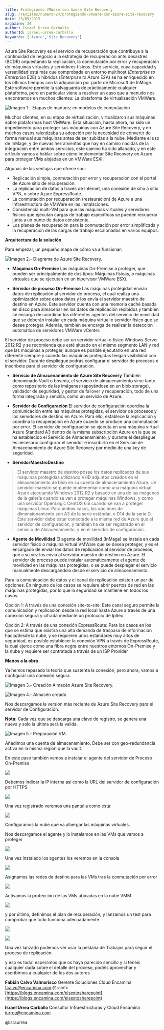 ```yaml
---
title: Protegiendo VMWare con Azure Site Recovery
slug: /revistas/numero-24/protegiendo-vmware-con-azure-site-recovery
date: 23/05/2015
magazine: 24
author: Israel Urrea Carballo
authorId: israel-urrea-carballo
keywords: ['Azure','Site Recovery']
---
```






​Azure Site Recovery es el servicio de recuperación que contribuye a la continuidad de negocio a la estrategia de recuperación ante desastres (BCDR) orquestando la replicación, la conmutación por error y recuperación de máquinas virtuales y servidores físicos. Este servicio, cuya capacidad y versatilidad está más que comprobada en entorno multihost (*Enterprise to Enterprise* E2E) o híbridos (*Enterprise to Azure* E2A) se ha enriquecido en los últimos tiempos con la adquisición por parte de Microsoft de InMage. Este software permite la salvaguarda de prácticamente cualquier plataforma, pero en particular viene a resolver un caso que a menudo nos encontramos en muchos clientes: La plataforma de virtualización VMWare.

![Imagen 1.- Etapas de madurez en modelos de computación](../../../images/numero24/protegiendo-vmware-con-azure-site-recovery/imagen1.png)

Muchos clientes, en su etapa de virtualización, virtualizaron sus máquinas sobre plataformas host VMWare. Esta situación, hasta ahora, ha sido un impedimento para proteger sus máquinas con Azure Site Recovery, y en muchos casos ralentizaba su adopción por la necesidad de convertir de forma manual sus máquinas antes de ser subidas a la nube. Mediante el uso de InMage, y de nuevas herramientas que hay en camino nacidas de la integración entre ambos servicios, este camino ha sido allanado, y en este artículo vamos a hablar sobre cómo implementar Site Recovery en Azure para proteger VMs alojadas en un VMWare ESXi.

Algunas de las ventajas que ofrece son:

- Replicación simple, conmutación por error y recuperación con el portal de Azure sitio de recuperación.
- La replicación de datos a través de Internet, una conexión de sitio a sitio VPN, o sobre Azure ExpressRoute.
- La conmutación por recuperación (restauración) de Azure a una infraestructura de VMWare en las instalaciones.
- Consistencia multi-VM para que las máquinas virtuales y servidores físicos que ejecutan cargas de trabajo específicas se pueden recuperar junto a un punto de datos consistente.
- Los planes de recuperación para la conmutación por error simplificada y la recuperación de las cargas de trabajo escalonados en varios equipos.


**Arquitectura de la solución**

Para empezar, un pequeño mapa de cómo va a funcionar:

![Imagen 2.- Diagrama de Azure Site Recovery.](../../../images/numero24/protegiendo-vmware-con-azure-site-recovery/imagen2.png)

- **Máquinas On-Premise** 
Las máquinas On-Premise a proteger, que pueden ser principalmente de dos tipos: Máquinas físicas, o máquinas virtuales que se ejecutan en un hipervisor VMWare ESXi.


- **Servidor de proceso On-Premise**
Las máquinas protegidas envían datos de replicación al servidor de proceso, el cual realiza una optimización sobre estos datos y los envía al servidor maestro de destino en Azure. Este servidor cuenta con una memoria caché basada en disco para almacenar en los datos de replicación recibidos y también se encarga de coordinar los diferentes agentes del servicio de movilidad que se deberán instalar en cada máquina virtual o servidor físico que se desee proteger. Además, también se encarga de realizar la detección automática de servidores VMWare vCenter. 

El servidor de proceso debe ser un servidor virtual o físico Windows Server 2012 R2 y se recomienda que esté situado en el mismo segmento LAN y red que las máquinas a proteger, aunque es posible ejecutarlo en una red diferente siempre y cuando las máquinas protegidas tengan visibilidad con el servidor. Durante despliegue podrás configurar el servidor de procesos e inscríbete para el servidor de configuración.


- **Servicio de Almacenamiento de Azure Site Recovery**
También denominado Vault o bóveda, el servicio de almacenamiento sirve tanto como repositorio de las imágenes (apoyándose en un blob storage), validador de seguridad, y gestor de failover y recuperación, todo de una forma integrada y sencilla, como un servicio de Azure.


- **Servidor de Configuración**
El servidor de configuración coordina la comunicación entre las máquinas protegidas, el servidor de procesos y los servidores de destino en Azure. Para ello, establece la replicación y coordina la recuperación en Azure cuando se produce una conmutación por error. El servidor de configuración se ejecuta en una máquina virtual Azure Standard A3 dentro de la misma subscripción Azure en la que se ha establecido el Servicio de Almacenamiento, y durante el despliegue es necesario configurar el servidor e inscribirlo en el Servicio de Almacenamiento de Azure Site Recovery por medio de una key de seguridad.


- **Servidor****Maestro****Destino**



> El servidor maestro de destino posee los datos replicados de sus máquinas protegidas utilizando VHD adjuntos creados en el almacenamiento de blob en su cuenta de almacenamiento Azure. Un servidor maestro se puede implementar como una máquina virtual Azure ejecutando Windows 2012 R2 y basado en una de las imágenes de la galería cuando se van a proteger máquinas Windows, y como una servidor OpenLogic CentOS 6.6 cuando se van a proteger máquinas Linux. Para ambos casos, las opciones de dimensionamiento son A3 de la serie estándar, o D14 de la serie D. Este servidor debe estar conectado a la misma red de Azure que el servidor de configuración, y también ha de ser registrado en el servicio de Almacenamiento, y en el servidor de configuración.


- **Agente de Movilidad**
El agente de movilidad (InMage) se instala en cada servidor físico o máquina virtual VMWare que se desea proteger, y es el encargado de enviar los datos de replicación al servidor de procesos, que a su vez los envía al servidor maestro de destino en Azure. El servidor de proceso puede instalar automáticamente el agente de movilidad en las máquinas protegidas, o se puede desplegar el servicio manualmente descargándolo desde el servicio de almacenamiento. 

Para la comunicación de datos y el canal de replicación existen un par de opciones. En ninguno de los casos se requiere abrir puertos de red en las máquinas protegidas, por lo que la seguridad se mantiene en todos los casos:

Opción 1: A través de una conexión site-to-site: Este canal seguro permite la comunicación y replicación desde la red local hasta Azure a través de una conexión segura y cifrada mediante un protocolo de IpSec

Opción 2: A través de una conexión ExpressRoute: Para los casos en los que se estima que existirá una alta demanda de traspaso de información hacia/desde la nube, y se requieren unos estándares muy altos de seguridad, es posible establecer la conexión VPN a través de ExpressRoute, la cual ejerce como una fibra negra entre nuestros entornos On-Premise y la nube y requiere ser contratada a través de un ISP Provider


**Manos a la obra**

Ya hemos repasado la teoría que sustenta la conexión, pero ahora, vamos a configurar una conexión segura.

![Imagen 3.- Creación Almacén Azure Site Recovery.](../../../images/numero24/protegiendo-vmware-con-azure-site-recovery/imagen3.png)

![Imagen 4.- Almacén creado.](../../../images/numero24/protegiendo-vmware-con-azure-site-recovery/imagen4.png)

Nos descargamos la versión más reciente de Azure Site Recovery para el servidor de Configuración.

**Nota:** Cada vez que se descarga una clave de registro, se genera una nueva y solo la última será la valida.

![Imagen 5.- Preparación VM.](../../../images/numero24/protegiendo-vmware-con-azure-site-recovery/imagen5.png)

Añadimos una cuenta de almacenamiento. Debe ser con geo-redundancia activa en la misma región que la vault.

En este paso también vamos a instalar el agente del servidor de Proceso On-Premise

![](../../../images/numero24/protegiendo-vmware-con-azure-site-recovery/imagen6.png)

Debemos indicar la IP interna así como la URL del servidor de configuración por HTTPS

![](../../../images/numero24/protegiendo-vmware-con-azure-site-recovery/imagen7.png)

Una vez registrado veremos una pantalla como esta:

![](../../../images/numero24/protegiendo-vmware-con-azure-site-recovery/imagen8.png)

Configuramos la nube que va albergar las máquinas virtuales.

Nos descargamos el agente y lo instalamos en las VMs que vamos a proteger

![](../../../images/numero24/protegiendo-vmware-con-azure-site-recovery/imagen14.png)

Una vez instalado los agentes los veremos en la consola

![](../../../images/numero24/protegiendo-vmware-con-azure-site-recovery/imagen9.png)

Asignamos las redes de destino para las VMs tras la conmutación por error

![](../../../images/numero24/protegiendo-vmware-con-azure-site-recovery/imagen10.png)

Activamos la protección de las VMs ubicadas en la nube VMM

![](../../../images/numero24/protegiendo-vmware-con-azure-site-recovery/imagen11.png)

y por último, definimos el plan de recuperación, y lanzamos un test para comprobar que todo funciona adecuadamente

![](../../../images/numero24/protegiendo-vmware-con-azure-site-recovery/imagen12.png)

![](../../../images/numero24/protegiendo-vmware-con-azure-site-recovery/imagen13.png)

Una vez lanzado podemos ver usar la pestaña de Trabajos para seguir el proceso de replicación.

y eso es todo! esperamos que os haya parecido sencillo y si tenéis cualquier duda sobre el detalle del proceso, podéis aprovechar y escribirnos a cualquier de los dos autores



**Fabián Calvo Valmorisco**
 Gerente Soluciones Cloud Encamina
 [fcalvo@encamina.com](mailto:fcalvo@encamina.com) 
@rainfc
 [https://blogs.encamina.com/elsextosharepoint](https://blogs.encamina.com/elsextosharepoint)

**Israel Urrea Carballo**
 Consultor Infraestructuras y Cloud Encamina
 [iurrea@encamina.com](mailto:iurrea@encamina.com)

@israurrea

